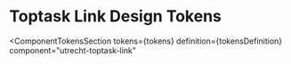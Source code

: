 
<Meta id="css-toptask-link--tokens" title="CSS Component/Toptask Link/Design Tokens" />

# Toptask Link Design Tokens

<ComponentTokensSection
  tokens={tokens}
  definition={tokensDefinition}
  component="utrecht-toptask-link"
></ComponentTokensSection>
